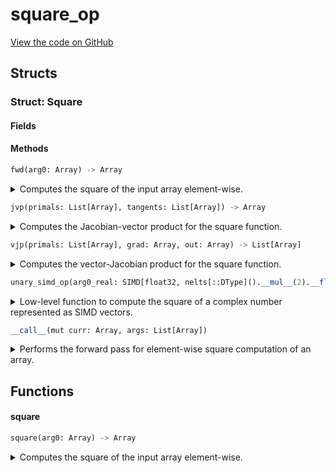 # square_op



[View the code on GitHub](https://github.com/endia-ai/Endia/tree/nightly/endia/functional/unary_ops/square_op.mojo)

## Structs

### Struct: Square





#### Fields

#### Methods

```python
fwd(arg0: Array) -> Array
```

<details>
<summary>Computes the square of the input array element-wise.</summary>

###### Args

- ``arg0``: ``Array``
  The input array.

###### Returns
- ``Array`` - An array containing the square of each element in the input array.

**Examples:**
```python
a = Array([[1, 2], [3, 4]])
result = square(a)
print(result)
```

**Note:**
This function supports:
- Automatic differentiation (forward and reverse modes).
- Complex valued arguments.


</details>

```python
jvp(primals: List[Array], tangents: List[Array]) -> Array
```

<details>
<summary>Computes the Jacobian-vector product for the square function.</summary>

###### Args

- ``primals``: ``List[Array]``
  A list containing the primal input array.

- ``tangents``: ``List[Array]``
  A list containing the tangent vector.

###### Returns
- ``Array`` - The Jacobian-vector product for the square function.

Implements forward-mode automatic differentiation for the square function.

**Note:**
The Jacobian-vector product for the square is computed as x * dx,
where x is the primal input and dx is the tangent vector.


</details>

```python
vjp(primals: List[Array], grad: Array, out: Array) -> List[Array]
```

<details>
<summary>Computes the vector-Jacobian product for the square function.</summary>

###### Args

- ``primals``: ``List[Array]``
  A list containing the primal input array.

- ``grad``: ``Array``
  The gradient of the output with respect to some scalar function.

- ``out``: ``Array``
  The output of the forward pass (unused in this function).

###### Returns
- ``List[Array]`` - A list containing the gradient with respect to the input.

Implements reverse-mode automatic differentiation for the square function.

**Note:**
The vector-Jacobian product for the square is computed as x * grad,
where x is the primal input and grad is the incoming gradient.


</details>

```python
unary_simd_op(arg0_real: SIMD[float32, nelts[::DType]().__mul__(2).__floordiv__(2)], arg0_imag: SIMD[float32, nelts[::DType]().__mul__(2).__floordiv__(2)]) -> Tuple[SIMD[float32, nelts[::DType]().__mul__(2).__floordiv__(2)], SIMD[float32, nelts[::DType]().__mul__(2).__floordiv__(2)]]
```

<details>
<summary>Low-level function to compute the square of a complex number represented as SIMD vectors.</summary>

###### Args

- ``arg0_real``: ``SIMD[float32, nelts[::DType]().__mul__(2).__floordiv__(2)]``
  The real part of the complex number.

- ``arg0_imag``: ``SIMD[float32, nelts[::DType]().__mul__(2).__floordiv__(2)]``
  The imaginary part of the complex number.

###### Returns
- ``Tuple[SIMD[float32, nelts[::DType]().__mul__(2).__floordiv__(2)], SIMD[float32, nelts[::DType]().__mul__(2).__floordiv__(2)]]`` - The real and imaginary parts of the square of the complex number as a tuple.


</details>

```python
__call__(mut curr: Array, args: List[Array])
```

<details>
<summary>Performs the forward pass for element-wise square computation of an array.</summary>

###### Args

- ``curr``: ``Array``
  The current array to store the result (modified in-place).

- ``args``: ``List[Array]``
  A list containing the input array.

Computes the square of each element in the input array and stores the result in the current array.
Initializes the current array if not already set up.

**Note:**
This function assumes that the shape and data of the args are already set up.
If the current array (curr) is not initialized, it computes the shape based on the input array and sets up the data accordingly.


</details>

## Functions

#### **square**

```python
square(arg0: Array) -> Array
```

<details>
<summary>Computes the square of the input array element-wise.</summary>

###### Args

- ``arg0``: ``Array``
  The input array.

###### Returns
- ``Array`` - An array containing the square of each element in the input array.

**Examples:**
```python
a = Array([[1, 2], [3, 4]])
result = square(a)
print(result)
```

**Note:**
This function supports:
- Automatic differentiation (forward and reverse modes).
- Complex valued arguments.


</details>

